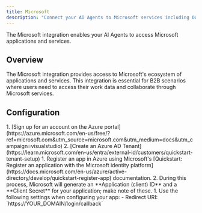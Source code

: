 ```yaml
---
title: Microsoft
description: "Connect your AI Agents to Microsoft services including Outlook, Teams, OneDrive, and more."
---
```



The Microsoft integration enables your AI Agents to access Microsoft applications and services.

## Overview

The Microsoft integration provides access to Microsoft's ecosystem of applications and services. This integration is essential for B2B scenarios where users need to access their work data and collaborate through Microsoft services.

## Configuration

<Steps>
  <Step title="Set up Azure account">
    1. [Sign up for an account on the Azure portal](https://azure.microsoft.com/en-us/free/?ref=microsoft.com&utm_source=microsoft.com&utm_medium=docs&utm_campaign=visualstudio)
    2. [Create an Azure AD Tenant](https://learn.microsoft.com/en-us/entra/external-id/customers/quickstart-tenant-setup)
  </Step>
  <Step title="Set up app in Microsoft">
    1. Register an app in Azure using Microsoft's [Quickstart: Register an application with the Microsoft identity platform](https://docs.microsoft.com/en-us/azure/active-directory/develop/quickstart-register-app) documentation.
    2. During this process, Microsoft will generate an **Application (client) ID** and a **Client Secret** for your application; make note of these.
  </Step>
  <Step title="Configure for Auth0">
    1. Use the following settings when configuring your app:
      - Redirect URI: `https://YOUR_DOMAIN/login/callback`
  </Step>
</Steps>

<Auth0DomainInfo />

<AddConnectionInAuth0 />